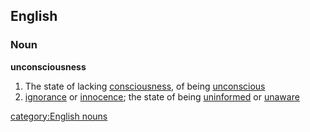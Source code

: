 ==English==
===Noun===
'''unconsciousness'''
#The state of lacking [[consciousness]], of being [[unconscious]]
#[[ignorance]] or [[innocence]]; the state of being [[uninformed]] or [[unaware]]
[[category:English nouns]]